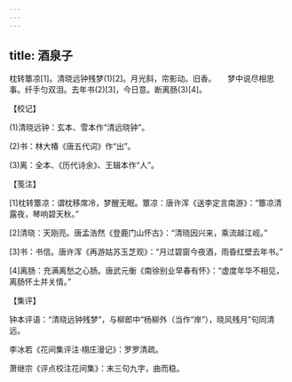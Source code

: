 ```yaml
---
---
---
```

title: 酒泉子
---




枕转簟凉[1]。清晓远钟残梦(1)[2]。月光斜，帘影动。旧香。　　梦中说尽相思事。纤手匀双泪。去年书(2)[3]，今日意。断离肠(3)[4]。





【校记】


(1)清晓远钟：玄本、雪本作“清远晓钟”。

(2)书：林大椿《唐五代词》作“出”。

(3)离：全本、《历代诗余》、王辑本作“人”。





【笺注】


[1]枕转簟凉：谓枕移席冷，梦醒无眠。簟凉：唐许浑《送李定言南游》：“簟凉清露夜，琴响碧天秋。”

[2]清晓：天刚亮。唐孟浩然《登鹿门山怀古》：“清晓因兴来，乘流越江岘。”

[3]书：书信。唐许浑《再游姑苏玉芝观》：“月过碧窗今夜酒，雨昏红壁去年书。”

[4]离肠：充满离愁之心肠。唐武元衡《南徐别业早春有怀》：“虚度年华不相见，离肠怀土并关情。”





【集评】


钟本评语：“清晓远钟残梦”，与柳郎中“杨柳外（当作“岸”），晓风残月”句同清远。

李冰若《花间集评注·栩庄漫记》：罗罗清疏。

萧继宗《评点校注花间集》：末三句九字，曲而稳。